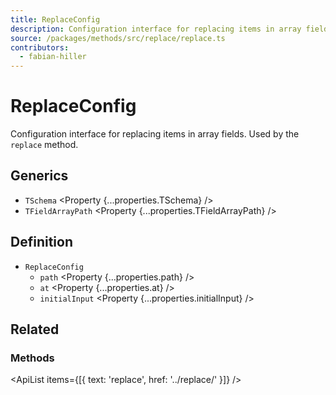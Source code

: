 ```yaml
---
title: ReplaceConfig
description: Configuration interface for replacing items in array fields.
source: /packages/methods/src/replace/replace.ts
contributors:
  - fabian-hiller
---
```



# ReplaceConfig

Configuration interface for replacing items in array fields. Used by the `replace` method.

## Generics

- `TSchema` <Property {...properties.TSchema} />
- `TFieldArrayPath` <Property {...properties.TFieldArrayPath} />

## Definition

- `ReplaceConfig`
  - `path` <Property {...properties.path} />
  - `at` <Property {...properties.at} />
  - `initialInput` <Property {...properties.initialInput} />

## Related

### Methods

<ApiList items={[{ text: 'replace', href: '../replace/' }]} />
